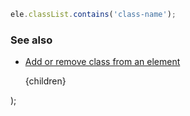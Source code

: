 
```js
ele.classList.contains('class-name');
```

### See also

-   [Add or remove class from an element](/add-or-remove-class-from-an-element)

    <PostLayout keywords="" title="Check if an element has given class">
        {children}
    </PostLayout>
);
